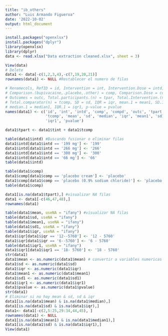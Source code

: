 ```yaml
---
title: "ib_others"
author: "Luis Armando Figueroa"
date: '2022-10-02'
output: html_document
---
```


```r
install.packages("openxlsx")
install.packages("dplyr")
library(openxlsx)
library(dplyr)
data <- read.xlsx("Data extraction cleaned.xlsx", sheet = 3)
```

```r
View(data)
# Delete 
data1 <- data[-c(1,2,3,4),-c(7,19,20,21)]
rownames(data1) <- NULL #Restablecer el numero de filas

# Renamecols, RefID = id, Intervention = int, Intervention.Dose = intd, 
# Comparison.(bupivacaine,.placebo,.other) = comp, Comparison.Dose = cd, 
# Outcomes = outc, Total.participants.(n) = tpar, Total.Intervention.(n) = tiint, 
# Total.comparator(n) = tcomp, SD = sd, IQR = iqr, mean.1 = mean1, SD.1 = sd1, 
# median.1 = median1, IQR.1 = iqr1, p-value = pvalue
names(data1) <- c('id', 'int', 'intd', 'comp', 'compd', 'outc', 'tpart', 'tint', 
                  'tcomp', 'mean', 'sd', 'median', 'iqr', 'mean1', 'sd1', 'median1', 
                  'iqr1', 'pvalue')

data1$tpart <- data1$tint + data1$tcomp

table(data1$intd) #Buscando fusionar o eliminar filas
data1$intd[data1$intd == '199 mg'] <- '199'
data1$intd[data1$intd == '266 mg'] <- '266'
data1$intd[data1$intd == '300 mg'] <- '300'
data1$intd[data1$intd == '66 mg'] <- '66'
table(data1$intd)

table(data1$comp)
data1$comp[data1$comp == 'placebo cream'] <- 'placebo'
data1$comp[data1$comp == 'placebo (0.9% sodium chloride)'] <- 'placebo'
table(data1$comp)

data1[is.na(data1$tpart),] #visualizar NA filas
data1 <- data1[-c(46,47,48),]
rownames(data1)

table(data1$mean, useNA = "ifany") #visualizar NA filas
table(data1$sd, useNA = "ifany")
table(data1$mean1, useNA = "ifany")
table(data1$sd1, useNA = "ifany")
table(data1$iqr, useNA = "ifany")
data1$iqr[data1$iqr == '12--5760'] <- '12 - 5760'
data1$iqr[data1$iqr == '6--5760'] <- '6 - 5760'
table(data1$iqr1, useNA = "ifany")
data1$iqr1[data1$iqr1 == '18- 5760'] <- '18 - 5760'
str(data1)
data1$mean <- as.numeric(data1$mean) # convertir a variables numericas
data1$sd <- as.numeric(data1$sd)
data1$iqr <- as.numeric(data1$iqr)
data1$mean1 <- as.numeric(data1$mean1) 
data1$sd1 <- as.numeric(data1$sd1)
data1$iqr1 <- as.numeric(data1$iqr1)
data1$pvalue <- as.numeric(data1$pvalue)
str(data1)
# Eliminar si no hay mean & sd, sd & iqr
data1[is.na(data1$mean) & is.na(data1$median),]
data1[is.na(data1$sd) & is.na(data1$iqr),]
data1<- data1[-c(2,5:25,29:34,44,45), ]
rownames(data1) <- NULL
data1[is.na(data1$mean1) & is.na(data1$median1),]
data1[is.na(data1$sd) & is.na(data1$iqr1),]
View(data1)

```
